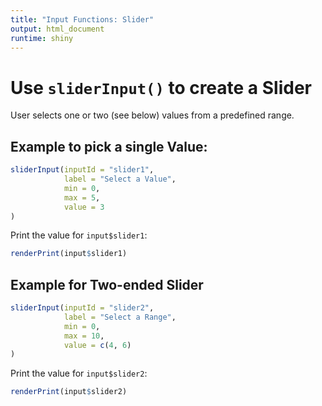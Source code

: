 ```yaml
---
title: "Input Functions: Slider"
output: html_document
runtime: shiny
---
```



# Use `sliderInput()` to create a Slider

User selects one or two (see below) values from a predefined range.

## Example to pick a single Value:

```r
sliderInput(inputId = "slider1",
            label = "Select a Value",
            min = 0,
            max = 5,
            value = 3
)
```

Print the value for `input$slider1`:
  
```r
renderPrint(input$slider1)
```

## Example for Two-ended Slider

```r
sliderInput(inputId = "slider2",
            label = "Select a Range",
            min = 0,
            max = 10,
            value = c(4, 6)
)
```


Print the value for `input$slider2`:

```r
renderPrint(input$slider2)
```

  
